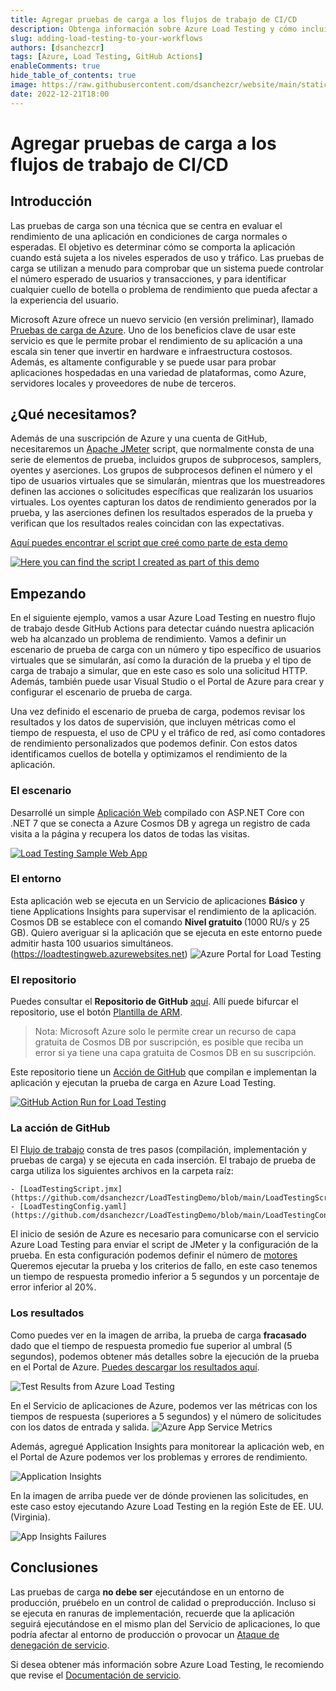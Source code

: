 ```yaml
---
title: Agregar pruebas de carga a los flujos de trabajo de CI/CD
description: Obtenga información sobre Azure Load Testing y cómo incluirlo en sus acciones de GitHub
slug: adding-load-testing-to-your-workflows
authors: [dsanchezcr]
tags: [Azure, Load Testing, GitHub Actions]
enableComments: true
hide_table_of_contents: true
image: https://raw.githubusercontent.com/dsanchezcr/website/main/static/img/LoadTesting/LoadTestingWebApp.jpg
date: 2022-12-21T18:00
---
```


# Agregar pruebas de carga a los flujos de trabajo de CI/CD

## Introducción

Las pruebas de carga son una técnica que se centra en evaluar el rendimiento de una aplicación en condiciones de carga normales o esperadas. El objetivo es determinar cómo se comporta la aplicación cuando está sujeta a los niveles esperados de uso y tráfico. Las pruebas de carga se utilizan a menudo para comprobar que un sistema puede controlar el número esperado de usuarios y transacciones, y para identificar cualquier cuello de botella o problema de rendimiento que pueda afectar a la experiencia del usuario.
<!--truncate-->
Microsoft Azure ofrece un nuevo servicio (en versión preliminar), llamado [Pruebas de carga de Azure](https://azure.microsoft.com/products/load-testing). Uno de los beneficios clave de usar este servicio es que le permite probar el rendimiento de su aplicación a una escala sin tener que invertir en hardware e infraestructura costosos. Además, es altamente configurable y se puede usar para probar aplicaciones hospedadas en una variedad de plataformas, como Azure, servidores locales y proveedores de nube de terceros.

## ¿Qué necesitamos?

Además de una suscripción de Azure y una cuenta de GitHub, necesitaremos un [Apache JMeter](https://jmeter.apache.org) script, que normalmente consta de una serie de elementos de prueba, incluidos grupos de subprocesos, samplers, oyentes y aserciones. Los grupos de subprocesos definen el número y el tipo de usuarios virtuales que se simularán, mientras que los muestreadores definen las acciones o solicitudes específicas que realizarán los usuarios virtuales. Los oyentes capturan los datos de rendimiento generados por la prueba, y las aserciones definen los resultados esperados de la prueba y verifican que los resultados reales coincidan con las expectativas.

[Aquí puedes encontrar el script que creé como parte de esta demo](https://raw.githubusercontent.com/dsanchezcr/LoadTestingDemo/main/LoadTestingScript.jmx)

[![Here you can find the script I created as part of this demo](pathname:///img/LoadTesting/JMeterScript.jpg)](https://raw.githubusercontent.com/dsanchezcr/LoadTestingDemo/main/LoadTestingScript.jmx)

## Empezando

En el siguiente ejemplo, vamos a usar Azure Load Testing en nuestro flujo de trabajo desde GitHub Actions para detectar cuándo nuestra aplicación web ha alcanzado un problema de rendimiento. Vamos a definir un escenario de prueba de carga con un número y tipo específico de usuarios virtuales que se simularán, así como la duración de la prueba y el tipo de carga de trabajo a simular, que en este caso es solo una solicitud HTTP. Además, también puede usar Visual Studio o el Portal de Azure para crear y configurar el escenario de prueba de carga.

Una vez definido el escenario de prueba de carga, podemos revisar los resultados y los datos de supervisión, que incluyen métricas como el tiempo de respuesta, el uso de CPU y el tráfico de red, así como contadores de rendimiento personalizados que podemos definir. Con estos datos identificamos cuellos de botella y optimizamos el rendimiento de la aplicación.

### El escenario

Desarrollé un simple [Aplicación Web](https://loadtestingweb.azurewebsites.net) compilado con ASP.NET Core con .NET 7 que se conecta a Azure Cosmos DB y agrega un registro de cada visita a la página y recupera los datos de todas las visitas.

[![Load Testing Sample Web App](pathname:///img/LoadTesting/LoadTestingWebApp.jpg)](https://loadtestingweb.azurewebsites.net)

### El entorno

Esta aplicación web se ejecuta en un Servicio de aplicaciones <strong>Básico</strong> y tiene Applications Insights para supervisar el rendimiento de la aplicación. Cosmos DB se establece con el comando <strong>Nivel gratuito </strong>(1000 RU/s y 25 GB). Quiero averiguar si la aplicación que se ejecuta en este entorno puede admitir hasta 100 usuarios simultáneos.
(https://loadtestingweb.azurewebsites.net)
![Azure Portal for Load Testing](pathname:///img/LoadTesting/AzurePortal.jpg)

### El repositorio

Puedes consultar el **Repositorio de GitHub** [aquí](https://github.com/dsanchezcr/LoadTestingDemo). Allí puede bifurcar el repositorio, use el botón [Plantilla de ARM](https://portal.azure.com/#create/Microsoft.Template/uri/https%3A%2F%2Fraw.githubusercontent.com%2Fdsanchezcr%2FLoadTestingDemo%2Fmain%2FARM%2Ftemplate.json).

> Nota: Microsoft Azure solo le permite crear un recurso de capa gratuita de Cosmos DB por suscripción, es posible que reciba un error si ya tiene una capa gratuita de Cosmos DB en su suscripción.

Este repositorio tiene un [Acción de GitHub](https://github.com/dsanchezcr/LoadTestingDemo/actions/runs/3745714572) que compilan e implementan la aplicación y ejecutan la prueba de carga en Azure Load Testing.

[![GitHub Action Run for Load Testing](pathname:///img/LoadTesting/GitHubActionRun.jpg)](https://github.com/dsanchezcr/LoadTestingDemo/actions/runs/3745714572)

### La acción de GitHub

El [Flujo de trabajo](https://raw.githubusercontent.com/dsanchezcr/LoadTestingDemo/main/.github/workflows/workflow.yml) consta de tres pasos (compilación, implementación y pruebas de carga) y se ejecuta en cada inserción. El trabajo de prueba de carga utiliza los siguientes archivos en la carpeta raíz:

 	- [LoadTestingScript.jmx](https://github.com/dsanchezcr/LoadTestingDemo/blob/main/LoadTestingScript.jmx)
 	- [LoadTestingConfig.yaml](https://github.com/dsanchezcr/LoadTestingDemo/blob/main/LoadTestingConfig.yaml)

El inicio de sesión de Azure es necesario para comunicarse con el servicio Azure Load Testing para enviar el script de JMeter y la configuración de la prueba. En esta configuración podemos definir el número de [motores](https://learn.microsoft.com/azure/load-testing/concept-load-testing-concepts#test-engine) Queremos ejecutar la prueba y los criterios de fallo, en este caso tenemos un tiempo de respuesta promedio inferior a 5 segundos y un porcentaje de error inferior al 20%.

### Los resultados

Como puedes ver en la imagen de arriba, la prueba de carga <strong>fracasado</strong> dado que el tiempo de respuesta promedio fue superior al umbral (5 segundos), podemos obtener más detalles sobre la ejecución de la prueba en el Portal de Azure. [Puedes descargar los resultados aquí](https://raw.githubusercontent.com/dsanchezcr/LoadTestingDemo/main/engine1_results.csv).

![Test Results from Azure Load Testing](pathname:///img/LoadTesting/TestResult.jpg)

En el Servicio de aplicaciones de Azure, podemos ver las métricas con los tiempos de respuesta (superiores a 5 segundos) y el número de solicitudes con los datos de entrada y salida.
![Azure App Service Metrics](pathname:///img/LoadTesting/AppServiceMetrics.jpg)

Además, agregué Application Insights para monitorear la aplicación web, en el Portal de Azure podemos ver los problemas y errores de rendimiento.

![Application Insights](pathname:///img/LoadTesting/AppInsightsPerformance.jpg)

En la imagen de arriba puede ver de dónde provienen las solicitudes, en este caso estoy ejecutando Azure Load Testing en la región Este de EE. UU. (Virginia).

![App Insights Failures](pathname:///img/LoadTesting/AppInsightsFailures.jpg)

## Conclusiones

Las pruebas de carga <strong>no debe ser</strong> ejecutándose en un entorno de producción, pruébelo en un control de calidad o preproducción. Incluso si se ejecuta en ranuras de implementación, recuerde que la aplicación seguirá ejecutándose en el mismo plan del Servicio de aplicaciones, lo que podría afectar al entorno de producción o provocar un [Ataque de denegación de servicio](https://en.wikipedia.org/wiki/Denial-of-service_attack).

Si desea obtener más información sobre Azure Load Testing, le recomiendo que revise el [Documentación de servicio](https://learn.microsoft.com/azure/load-testing).